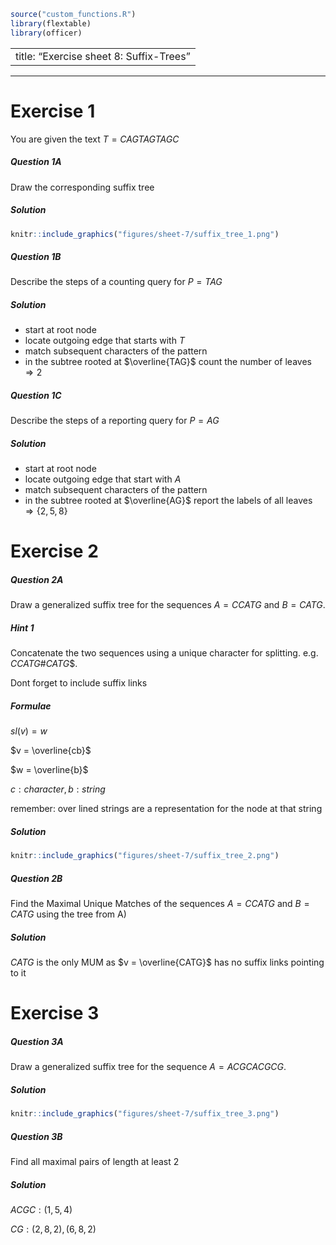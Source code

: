 ```r
source("custom_functions.R")
library(flextable)
library(officer)

```

---
title: "Exercise sheet 8: Suffix-Trees"
---

---------------------------------

# Exercise 1

You are given the text $T=CAGTAGTAGC$


#### {.tabset}

##### Question 1A
::: {.question data-latex=""}

Draw the corresponding suffix tree
::: 
##### Solution
::: {.answer data-latex=""}

```r
knitr::include_graphics("figures/sheet-7/suffix_tree_1.png")
```
::: 

#### {-}

#### {.tabset}

##### Question 1B
::: {.question data-latex=""}

Describe the steps of a counting query for $P = TAG$
::: 
##### Solution
::: {.answer data-latex=""}

* start at root node
* locate outgoing edge that starts with $T$
* match subsequent characters of the pattern
* in the subtree rooted at $\overline{TAG}$ count the number of leaves $\Rightarrow 2$
::: 
#### {-}


#### {.tabset}

##### Question 1C
::: {.question data-latex=""}

Describe the steps of a reporting query for $P = AG$
::: 
##### Solution
::: {.answer data-latex=""}

* start at root node
* locate outgoing edge that start with $A$
* match subsequent characters of the pattern
* in the subtree rooted at $\overline{AG}$ report the labels of all leaves $\Rightarrow \{2, 5, 8\}$
::: 
#### {-}

# Exercise 2

#### {.tabset}

##### Question 2A
::: {.question data-latex=""}

Draw a generalized suffix tree for the sequences $A=CCATG$ and $B=CATG$.
::: 
##### Hint 1 
::: {.answer data-latex=""}

Concatenate the two sequences using a unique character for splitting. e.g.
$CCATG\#CATG\$$.

Dont forget to include suffix links 
::: 
##### Formulae
::: {.answer data-latex=""}

$sl(v) = w$

$v = \overline{cb}$

$w = \overline{b}$

$c: character, b: string$


remember: over lined strings are a representation for the node at that string
::: 
##### Solution
::: {.answer data-latex=""}

```r
knitr::include_graphics("figures/sheet-7/suffix_tree_2.png")
```
::: 
#### {-}

#### {.tabset}

##### Question 2B
::: {.question data-latex=""}

Find the Maximal Unique Matches of the sequences $A=CCATG$ and $B=CATG$ using 
the tree from A)
::: 
##### Solution
::: {.answer data-latex=""}

$CATG$ is the only MUM as $v = \overline{CATG}$ has no suffix links pointing to
it
::: 
#### {-}


# Exercise 3

#### {.tabset}

##### Question 3A
::: {.question data-latex=""}

Draw a generalized suffix tree for the sequence $A=ACGCACGCG$.
::: 
##### Solution
::: {.answer data-latex=""}

```r
knitr::include_graphics("figures/sheet-7/suffix_tree_3.png")
```
::: 
#### {.tabset}

##### Question 3B
::: {.question data-latex=""}

Find all maximal pairs of length at least 2
::: 
##### Solution
::: {.answer data-latex=""}

$ACGC: (1,5,4)$

$CG: (2,8,2), (6,8,2)$
::: 
#### {-}







